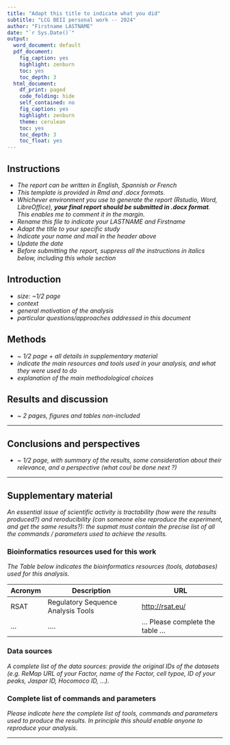 ```yaml
---
title: "Adapt this title to indicate what you did"
subtitle: "LCG BEII personal work -- 2024"
author: "Firstname LASTNAME"
date: "`r Sys.Date()`"
output:
  word_document: default
  pdf_document:
    fig_caption: yes
    highlight: zenburn
    toc: yes
    toc_depth: 3
  html_document:
    df_print: paged
    code_folding: hide
    self_contained: no
    fig_caption: yes
    highlight: zenburn
    theme: cerulean
    toc: yes
    toc_depth: 3
    toc_float: yes
---
```


## Instructions

- *The report can be written in English, Spannish or French*
- *This template is provided in Rmd and .docx formats.*
- *Whichever environment you use to generate the report (Rstudio, Word, LibreOffice), **your final report should be submitted in .docx format**. This enables me to comment it in the margin. *
- *Rename this file to indicate your LASTNAME and Firstname*
- *Adapt the title to your specific study*
- *Indicate your name and mail in the header above*
- *Update the date*
- *Before submitting the report, suppress all the instructions in italics below, including this whole section*


## Introduction

- *size: ~1/2 page*
- *context*
- *general motivation of the analysis*
- *particular questions/approaches addressed in this document*



## Methods


- ~ *1/2 page + all details in supplementary material*
- *indicate the main resources and tools used in your analysis, and what they were used to do *
- *explanation of the main methodological choices*


## Results and discussion

- *~ 2 pages, figures and tables non-included*

* * * * * * 

## Conclusions and perspectives

- *~ 1/2 page, with summary of the results, some consideration about their relevance, and a perspective (what coul be done next ?)*


* * * * * * 

## Supplementary material

*An essential issue of scientific activity is  tractability (how were the results produced?) and reroducibility (can someone else reproduce the experiment, and get the same results?): the supmat must contain the precise list of all the commands / parameters used to achieve the results. *


### Bioinformatics resources used for this work

*The Table below indicates the bioinformatics resources (tools, databases) used for this analysis.*

| Acronym | Description | URL | 
|---------|-------------|-----|
| RSAT | Regulatory Sequence Analysis Tools | <http://rsat.eu/> |
| ... | .... | ... Please complete the table ... |

### Data sources

*A complete list of the data sources: provide the original IDs of the datasets (e.g. ReMap URL of your Factor, name of the Factor, cell typoe, ID of your peaks, Jaspar ID, Hocomoco ID, ...).*

### Complete list of commands and parameters

*Please indicate here the complete list of tools, commands and parameters used to produce the results. In principle this should enable anyone to reproduce your analysis.*

* * * * * * *
